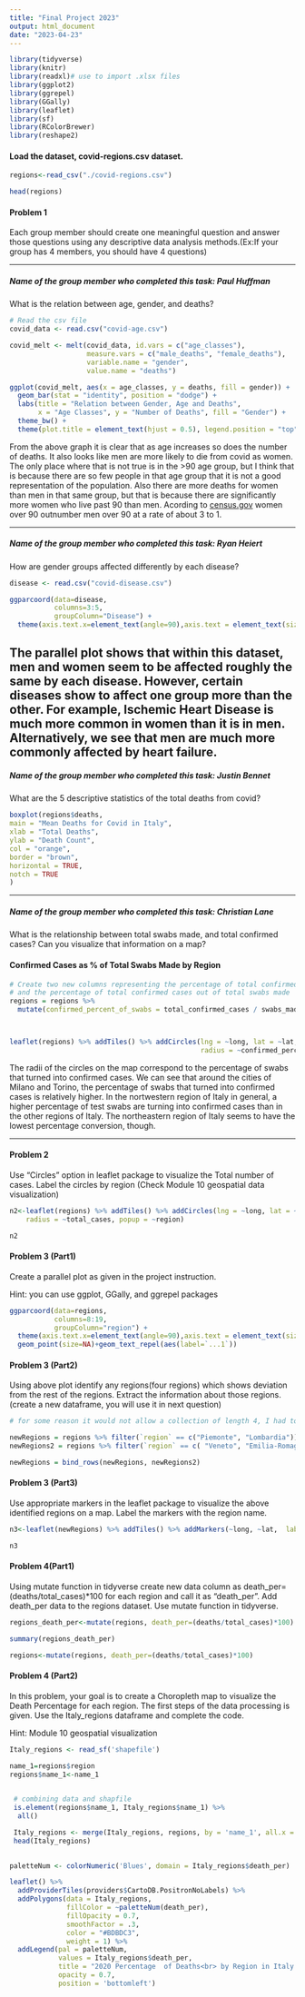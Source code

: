 ```yaml
---
title: "Final Project 2023"
output: html_document
date: "2023-04-23"
---
```


```r
library(tidyverse)
library(knitr)
library(readxl)# use to import .xlsx files
library(ggplot2)
library(ggrepel)
library(GGally)
library(leaflet)
library(sf)
library(RColorBrewer)
library(reshape2)
```

#### Load the dataset, covid-regions.csv dataset.

```r

regions<-read_csv("./covid-regions.csv") 

head(regions)

```

#### Problem 1

Each group member should create one meaningful question and answer those questions using any descriptive data analysis methods.(Ex:If your group has 4 members, you should have 4 questions)

------------------------------------------------------------------------

##### Name of the group member who completed this task: Paul Huffman

What is the relation between age, gender, and deaths?

```r

# Read the csv file
covid_data <- read.csv("covid-age.csv")

covid_melt <- melt(covid_data, id.vars = c("age_classes"), 
                   measure.vars = c("male_deaths", "female_deaths"), 
                   variable.name = "gender", 
                   value.name = "deaths")

ggplot(covid_melt, aes(x = age_classes, y = deaths, fill = gender)) + 
  geom_bar(stat = "identity", position = "dodge") +
  labs(title = "Relation between Gender, Age and Deaths",
       x = "Age Classes", y = "Number of Deaths", fill = "Gender") +
  theme_bw() +
  theme(plot.title = element_text(hjust = 0.5), legend.position = "top") + scale_fill_discrete(labels=c("Male Deaths", "Female Deaths"))


```

From the above graph it is clear that as age increases so does the number of deaths. It also looks like men are more likely to die from covid as women. The only place where that is not true is in the \>90 age group, but I think that is because there are so few people in that age group that it is not a good representation of the population. Also there are more deaths for women than men in that same group, but that is because there are significantly more women who live past 90 than men. Acording to [census.gov](https://www.census.gov/newsroom/releases/archives/aging_population/cb11-194.html) women over 90 outnumber men over 90 at a rate of about 3 to 1.

------------------------------------------------------------------------

##### Name of the group member who completed this task: Ryan Heiert

How are gender groups affected differently by each disease?

```r
disease <- read.csv("covid-disease.csv")

ggparcoord(data=disease,
           columns=3:5,
           groupColumn="Disease") +
  theme(axis.text.x=element_text(angle=90),axis.text = element_text(size = 8))
```

The parallel plot shows that within this dataset, men and women seem to be affected roughly the same by each disease. However, certain diseases show to affect one group more than the other. For example, Ischemic Heart Disease is much more common in women than it is in men. Alternatively, we see that men are much more commonly affected by heart failure.
------------------------------------------------------------------------

##### Name of the group member who completed this task: Justin Bennet

What are the 5 descriptive statistics of the total deaths from covid?

```r

boxplot(regions$deaths,
main = "Mean Deaths for Covid in Italy",
xlab = "Total Deaths",
ylab = "Death Count",
col = "orange",
border = "brown",
horizontal = TRUE,
notch = TRUE
)

```

------------------------------------------------------------------------

##### Name of the group member who completed this task: Christian Lane

What is the relationship between total swabs made, and total confirmed cases? Can you visualize that information on a map?

#### Confirmed Cases as % of Total Swabs Made by Region

```r
# Create two new columns representing the percentage of total confirmed cases out of total cases
# and the percentage of total confirmed cases out of total swabs made
regions = regions %>% 
  mutate(confirmed_percent_of_swabs = total_confirmed_cases / swabs_made * 100)



leaflet(regions) %>% addTiles() %>% addCircles(lng = ~long, lat = ~lat, weight = 1,
                                               radius = ~confirmed_percent_of_swabs * 9000)
```

The radii of the circles on the map correspond to the percentage of swabs that turned into confirmed cases. We can see that around the cities of Milano and Torino, the percentage of swabs that turned into confirmed cases is relatively higher. In the nortwestern region of Italy in general, a higher percentage of test swabs are turning into confirmed cases than in the other regions of Italy. The northeastern region of Italy seems to have the lowest percentage conversion, though.

------------------------------------------------------------------------

#### Problem 2

Use "Circles" option in leaflet package to visualize the Total number of cases. Label the circles by region (Check Module 10 geospatial data visualization)

```r

n2<-leaflet(regions) %>% addTiles() %>% addCircles(lng = ~long, lat = ~lat, weight = 1,
    radius = ~total_cases, popup = ~region)

n2

```

#### Problem 3 (Part1)

Create a parallel plot as given in the project instruction.

Hint: you can use ggplot, GGally, and ggrepel packages

```r
ggparcoord(data=regions,
           columns=8:19,
           groupColumn="region") +
  theme(axis.text.x=element_text(angle=90),axis.text = element_text(size = 8)) +
  geom_point(size=NA)+geom_text_repel(aes(label=`...1`))
```

#### Problem 3 (Part2)

Using above plot identify any regions(four regions) which shows deviation from the rest of the regions. Extract the information about those regions. (create a new dataframe, you will use it in next question)

```r

# for some reason it would not allow a collection of length 4, I had to separate like this

newRegions = regions %>% filter(`region` == c("Piemonte", "Lombardia"))
newRegions2 = regions %>% filter(`region` == c( "Veneto", "Emilia-Romagna"))

newRegions = bind_rows(newRegions, newRegions2)

```

#### Problem 3 (Part3)

Use appropriate markers in the leaflet package to visualize the above identified regions on a map. Label the markers with the region name.

```r

n3<-leaflet(newRegions) %>% addTiles() %>% addMarkers(~long, ~lat,  label = ~region)

n3

```

#### Problem 4(Part1)

Using mutate function in tidyverse create new data column as $\mbox{death_per=(deaths/total_cases)*100}$ for each region and call it as "death_per". Add death_per data to the regions dataset. Use mutate function in tidyverse.

```r


regions_death_per<-mutate(regions, death_per=(deaths/total_cases)*100)

summary(regions_death_per)

regions<-mutate(regions, death_per=(deaths/total_cases)*100)


```

#### Problem 4 (Part2)

In this problem, your goal is to create a Choropleth map to visualize the Death Percentage for each region. The first steps of the data processing is given. Use the Italy_regions dataframe and complete the code.

Hint: Module 10 geospatial visualization

```r

Italy_regions <- read_sf('shapefile')

name_1=regions$region
regions$name_1<-name_1

 
 # combining data and shapfile 
 is.element(regions$name_1, Italy_regions$name_1) %>%
  all()

 Italy_regions <- merge(Italy_regions, regions, by = 'name_1', all.x = F)
 head(Italy_regions)
 
```

```r

paletteNum <- colorNumeric('Blues', domain = Italy_regions$death_per)

leaflet() %>%
  addProviderTiles(providers$CartoDB.PositronNoLabels) %>%
  addPolygons(data = Italy_regions,
              fillColor = ~paletteNum(death_per),
              fillOpacity = 0.7,
              smoothFactor = .3,
              color = "#BDBDC3",
              weight = 1) %>%
  addLegend(pal = paletteNum,
            values = Italy_regions$death_per,
            title = "2020 Percentage  of Deaths<br> by Region in Italy (Covid-19)",
            opacity = 0.7,
            position = 'bottomleft')

```
